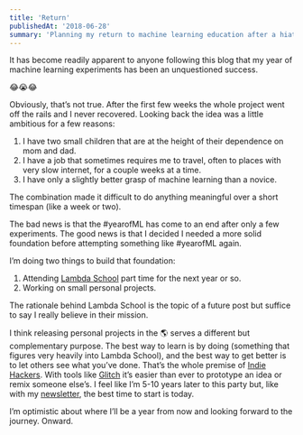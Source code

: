 ```yaml
---
title: 'Return'
publishedAt: '2018-06-28'
summary: 'Planning my return to machine learning education after a hiatus.'
---
```


It has become readily apparent to anyone following this blog that my year of machine learning experiments has been an unquestioned success.

😂😭😂

Obviously, that’s not true. After the first few weeks the whole project went off the rails and I never recovered. Looking back the idea was a little ambitious for a few reasons:

1. I have two small children that are at the height of their dependence on mom and dad.
2. I have a job that sometimes requires me to travel, often to places with very slow internet, for a couple weeks at a time.
3. I have only a slightly better grasp of machine learning than a novice.

The combination made it difficult to do anything meaningful over a short timespan (like a week or two).

The bad news is that the #yearofML has come to an end after only a few experiments. The good news is that I decided I needed a more solid foundation before attempting something like #yearofML again.

I’m doing two things to build that foundation:

1. Attending [Lambda School](https://lambdaschool.com/) part time for the next year or so.
2. Working on small personal projects.

The rationale behind Lambda School is the topic of a future post but suffice to say I really believe in their mission.

I think releasing personal projects in the 🌎 serves a different but complementary purpose. The best way to learn is by doing (something that figures very heavily into Lambda School), and the best way to get better is to let others see what you’ve done. That’s the whole premise of [Indie Hackers](https://www.indiehackers.com/). With tools like [Glitch](https://glitch.com/) it’s easier than ever to prototype an idea or remix someone else’s. I feel like I’m 5-10 years later to this party but, like with my [newsletter](https://ofnote.substack.com/), the best time to start is today.

I’m optimistic about where I’ll be a year from now and looking forward to the journey. Onward.
